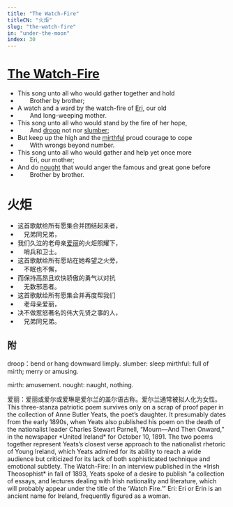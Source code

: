```yaml
---
title: "The Watch-Fire"
titleCN: "火炬"
slug: "the-watch-fire"
in: "under-the-moon"
index: 30
---
```


<PoemContent>

<PoemSection>

# [The Watch-Fire](#1)
- This song unto all who would gather together and hold
-   Brother by brother;
- A watch and a ward by the watch-fire of [Eri](#2), our old
-   And long-weeping mother.
- This song unto all who would stand by the fire of her hope,
-   And [droop](#4) not nor [slumber](#5);
- But keep up the high and the [mirthful](#6) proud courage to cope
-   With wrongs beyond number.
- This song unto all who would gather and help yet once more
-   Eri, our mother;
- And do [nought](#7) that would anger the famous and great gone before
-   Brother by brother.

</PoemSection>

<PoemSection>

# 火炬
- 这首歌献给所有愿集合并团结起来者，
- 　兄弟同兄弟，
- 我们久泣的老母亲[爱丽](#3)的火炬照耀下，
- 　哨兵和卫士。
- 这首歌献给所有愿站在她希望之火旁，
- 　不眠也不懈，
- 而保持高昂且欢快骄傲的勇气以对抗
- 　无数邪恶者。
- 这首歌献给所有愿集合并再度帮我们
- 　老母亲爱丽，
- 决不做惹怒著名的伟大先贤之事的人，
- 　兄弟同兄弟。


</PoemSection>
</PoemContent>

<PoemTranslator translator="傅浩"/>

## 附

<PoemAppendix source="维护者注——">
<PoemFootnote index={4}>
droop：bend or hang downward limply.
</PoemFootnote>
<PoemFootnote index={5}>
slumber: sleep
</PoemFootnote>
<PoemFootnote index={6}>
mirthful: full of mirth; merry or amusing.

mirth: amusement.
</PoemFootnote>
<PoemFootnote index={7}>
nought: naught, nothing.
</PoemFootnote>
</PoemAppendix>

<PoemAppendix source="叶芝诗集（增订本） 2018 ——">
<PoemFootnote index={3}>
爱丽：爱丽或爱尔或爱琳是爱尔兰的盖尔语古称。爱尔兰通常被拟人化为女性。
</PoemFootnote>
</PoemAppendix>

<PoemAppendix source="George Bornstein—">
<PoemFootnote>
This three-stanza patriotic poem survives only on a scrap of proof paper in the collection of Anne Butler Yeats, the poet’s daughter. It presumably dates from the early 1890s, when Yeats also published his poem on the death of the nationalist leader Charles Stewart Parnell, “Mourn—And Then Onward,” in the newspaper *United Ireland* for October 10, 1891. The two poems together represent Yeats’s closest verse approach to the nationalist rhetoric of Young Ireland, which Yeats admired for its ability to reach a wide audience but criticized for its lack of both sophisticated technique and emotional subtlety.
</PoemFootnote>
<PoemFootnote index={1}>
The Watch-Fire: In an interview published in the *Irish Theosophist* in fall of 1893, Yeats spoke of a desire to publish “a collection of essays, and lectures dealing with Irish nationality and literature, which will probably appear under the title of the ‘Watch Fire.’”
</PoemFootnote>
<PoemFootnote index={2}>
Eri: Eri or Erin is an ancient name for Ireland, frequently figured as a woman.
</PoemFootnote>
</PoemAppendix>
